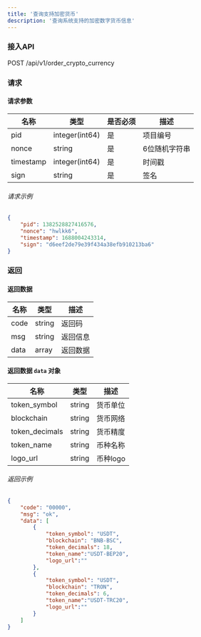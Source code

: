 ```yaml
---
title: '查询支持加密货币'
description: '查询系统支持的加密数字货币信息'
---
```


### 接入API

POST /api/v1/order_crypto_currency

### 请求

#### 请求参数
| 名称       | 类型           | 是否必须 | 描述          |
|------------|----------------|----------|----------------------|
| pid        | integer(int64) | 是     | 项目编号           |
| nonce      | string         | 是     | 6位随机字符串 |
| timestamp  | integer(int64) | 是     | 时间戳            |
| sign       | string         | 是     | 签名            |


###### 请求示例

```json
{
    "pid": 1382528827416576,
    "nonce": "hwlkk6",
    "timestamp": 1688004243314,
    "sign": "d6eef2de79e39f434a38efb910213ba6"
}
```

### 返回

#### 返回数据

| 名称  | 类型     | 描述          |
| ----- | ------ | --------------------- |
| code  | string | 返回码           |
| msg   | string | 返回信息        |
| data  | array | 返回数据    |

#### 返回数据 `data` 对象

| 名称           | 类型           | 描述            |
|----------------|----------------|------------------------|
| token_symbol      | string         | 货币单位             |
| blockchain   | string         | 货币网络               |
| token_decimals   | string         | 货币精度               |
| token_name | string         | 币种名称              |
| logo_url   | string | 币种logo    |


###### 返回示例

```json
{
    "code": "00000",
    "msg": "ok",
    "data": [
        {
            "token_symbol": "USDT",
            "blockchain": "BNB-BSC",
            "token_decimals": 18,
            "token_name":"USDT-BEP20",
            "logo_url":""
        },
        {
            "token_symbol": "USDT",
            "blockchain": "TRON",
            "token_decimals": 6,
            "token_name":"USDT-TRC20",
            "logo_url":""
        }
    ]
}
```